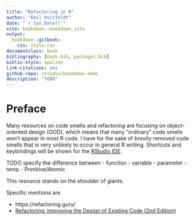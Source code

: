 ```yaml
--- 
title: "Refactoring in R"
author: "Emil Hvitfeldt"
date: "`r Sys.Date()`"
site: bookdown::bookdown_site
output: 
  bookdown::gitbook:
    css: style.css
documentclass: book
bibliography: [book.bib, packages.bib]
biblio-style: apalike
link-citations: yes
github-repo: rstudio/bookdown-demo
description: "TODO"
---
```


# Preface {-}

Many resources on code smells and refactoring are focusing on object-oriented design (OOD), 
which means that many "ordinary" code smells won't appear in most R code.
I have for the sake of brevity removed code smells that is very unlikely to occur in general R writing.
Shortcuts and keybindings will be shown for the [RStudio IDE](https://rstudio.com/).

TODO specify the difference between
- function
- variable
- parameter
- temp
- Primitive/Atomic

This resource stands on the shoulder of giants.

Specific mentions are

- https://refactoring.guru/
- [Refactoring: Improving the Design of Existing Code (2nd Edition)](https://www.amazon.com/Refactoring-Improving-Existing-Addison-Wesley-Signature/dp/0134757599)
